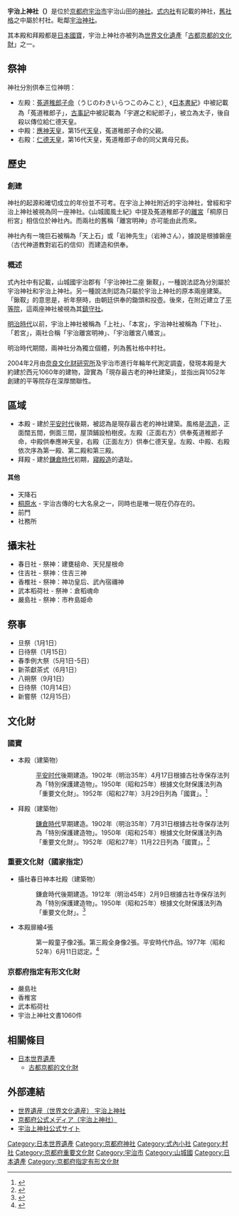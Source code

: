 {{日本神社
|name=宇治上神社
|img=File:Ujigami jinja08s3s4500.jpg
|img_capt=本殿覆屋
| nihongo =宇治上神社
| hiragana =うじがみじんじゃ
| romaji =Ujigami Jinja
|location=京都府宇治市宇治山田59
|god=[[應神天皇|應神天皇]]<br/>[[菟道稚郎子命|菟道稚郎子命]]<br>[[仁德天皇|仁德天皇]]
|type=式内社（小）、村社
|struct=[[流造|流造]]
|cere_date=5月1日}}

'''宇治上神社（{{Jpn|j=宇治上神社|kana=うじがみじんじゃ|rm=uji gami jinja}}）'''是位於[[京都府|京都府]][[宇治市|宇治市]]宇治山田的[[神社|神社]]。[[延喜式神名帳|式内社]]有記載的神社，[[近代社格制度|舊社格]]之中屬於村社。毗鄰[[宇治神社|宇治神社]]。

其本殿和拜殿都是[[日本國寶列表|日本國寶]]，宇治上神社亦被列為[[日本世界遺產|世界文化遺產]]「[[古都京都的文化財|古都京都的文化財]]」之一。

== 祭神 ==
神社分別供奉三位神明：

* 左殿：[[菟道稚郎子命|菟道稚郎子命]]（うじのわきいらつこのみこと）<sub>，</sub>《[[日本書紀|日本書紀]]》中被記載為「菟道稚郎子」，[[古事記|古事記]]中被記載為「宇遅之和紀郎子」，被立為太子，後自殺以傳位給仁德天皇。
* 中殿：[[应神天皇|應神天皇]]，第15代[[天皇|天皇]]，菟道稚郎子命的父親。
* 右殿：[[仁德天皇|仁德天皇]]，第16代天皇，菟道稚郎子命的同父異母兄長。

== 歷史 ==

=== 創建 ===
神社的起源和確切成立的年份並不可考。在宇治上神社附近的宇治神社，曾經和宇治上神社被視為同一座神社。《山城國風土紀》中提及菟道稚郎子的[[離宮|離宮]]「桐原日桁宮」相信位於神社內。而兩社的舊稱「離宮明神」亦可能由此而來。

神社內有一塊巨石被稱為「天上石」或「岩神先生」（岩神さん），據說是根據磐座（古代神道教對岩石的信仰）而建造和供奉。

=== 概述 ===
式內社中有記載，山城國宇治郡有「宇治神社二座 鍬靫」，一種說法認為分別屬於宇治神社和宇治上神社。另一種說法則認為只屬於宇治上神社的原本兩座建築。「鍬靫」的意思是，祈年祭時，由朝廷供奉的鋤頭和投壺。後來，在附近建立了[[平等院|平等院]]，這兩座神社被視為其[[鎮守社|鎮守社]]。

[[明治|明治時代]]以前，宇治上神社被稱為「上社」、「本宮」，宇治神社被稱為「下社」、「若宮」，兩社合稱「宇治離宮明神」、「宇治離宮八幡宮」。

明治時代期間，兩神社分為獨立個體，列為舊社格中村社。

2004年2月由[[奈良文化财研究所|奈良文化财研究所]]及宇治市進行年輪年代測定調査，發現本殿是大約建於西元1060年的建物，證實為「現存最古老的神社建築」，並指出與1052年創建的平等院存在深厚關聯性。

== 區域 ==

* 本殿 - 建於[[平安时代|平安时代]]後期，被認為是現存最古老的神社建築。風格是[[流造|流造]]，正面闊五間，側面三間，屋頂鋪設柏樹皮。左殿（正面右方）供奉菟道稚郎子命，中殿供奉應神天皇，右殿（正面左方）供奉仁德天皇。左殿、中殿、右殿依次序為第一殿、第二殿和第三殿。
* 拜殿 - 建於[[鎌倉時代|鎌倉時代]]初期，[[寢殿造|寢殿造]]的遺趾。

==== 其他 ====

* 天降石
* [[桐原水|桐原水]] - 宇治古傳的七大名泉之一，同時也是唯一現在仍存在的。
* 前門
* 社務所

== 攝末社 ==

* 春日社 - 祭神：建甕槌命、天兒屋根命
* 住吉社 - 祭神：住吉三神
* 香椎社 - 祭神：神功皇后、武內宿禰神
* 武本稻荷社 - 祭神：倉稻魂命
* 嚴島社 - 祭神：市杵島姫命

== 祭事 ==
* 旦祭（1月1日）
* 日待祭（1月15日）
* 春季例大祭（5月1日-5日）
* 新茶獻茶式（6月1日）
* 八朔祭（9月1日）
* 日待祭（10月14日）
* 新嘗祭（12月15日）

== 文化財 ==

=== 國寶 ===

* 本殿（建築物）
*:[[平安时代|平安时代]]後期建造。1902年（明治35年）4月17日根據古社寺保存法列為「特別保護建造物」。1950年（昭和25年）根據文化財保護法列為「重要文化財」。1952年（昭和27年）3月29日列為「國寶」。<ref>{{Cite web|title=国指定文化財等データベース|url=https://kunishitei.bunka.go.jp/heritage/detail/102/1946|access-date=2022-04-10|work=kunishitei.bunka.go.jp|archive-date=2022-04-10|archive-url=https://web.archive.org/web/20220410200234/https://kunishitei.bunka.go.jp/heritage/detail/102/1946}}</ref>
* 拜殿（建築物）
*:[[鎌倉時代|鎌倉時代]]早期建造。1902年（明治35年）7月31日根據古社寺保存法列為「特別保護建造物」。1950年（昭和25年）根據文化財保護法列為「重要文化財」。1952年（昭和27年）11月22日列為「國寶」。<ref>{{Cite web|title=国指定文化財等データベース|url=https://kunishitei.bunka.go.jp/heritage/detail/102/1947|access-date=2022-04-10|work=kunishitei.bunka.go.jp|archive-date=2022-04-10|archive-url=https://web.archive.org/web/20220410200232/https://kunishitei.bunka.go.jp/heritage/detail/102/1947}}</ref>

=== 重要文化財（國家指定） ===

* 攝社春日神本社殿（建築物）
*:鎌倉時代後期建造。1912年（明治45年）2月9日根據古社寺保存法列為「特別保護建造物」。1950年（昭和25年）根據文化財保護法列為「重要文化財」。<ref>{{Cite web|title=国指定文化財等データベース|url=https://kunishitei.bunka.go.jp/heritage/detail/102/1948|access-date=2022-04-10|work=kunishitei.bunka.go.jp|archive-date=2022-04-10|archive-url=https://web.archive.org/web/20220410202242/https://kunishitei.bunka.go.jp/heritage/detail/102/1948}}</ref>
* 本殿扉繪4張
*:第一殿童子像2張。第三殿全身像2張。平安時代作品。1977年（昭和52年）6月11日認定。<ref>{{Cite web|title=国指定文化財等データベース|url=https://kunishitei.bunka.go.jp/bsys/error|access-date=2022-04-10|work=kunishitei.bunka.go.jp|archive-date=2022-06-16|archive-url=https://web.archive.org/web/20220616181414/https://kunishitei.bunka.go.jp/bsys/error}}</ref>

=== 京都府指定有形文化財 ===

* 嚴島社
* 香椎宮
* 武本稻荷社
* 宇治上神社文書1060件

== 相關條目 ==
{{Commons|Category:Ujigami Jinja}}
* [[日本世界遺產|日本世界遺產]]
** [[古都京都的文化財|古都京都的文化財]]

== 外部連結 ==

* [https://www.pref.kyoto.jp/isan/ujigami.html 世界遺産（世界文化遺産） 宇治上神社] {{Wayback|url=https://www.pref.kyoto.jp/isan/ujigami.html |date=20220523010356 }}
* [https://www.kyotoside.jp/entry/20210306 京都府公式メディア（宇治上神社）] {{Wayback|url=https://www.kyotoside.jp/entry/20210306 |date=20220419000834 }}
* [https://ujikamijinja.amebaownd.com/ 宇治上神社公式サイト] {{Wayback|url=https://ujikamijinja.amebaownd.com/ |date=20220606003542 }}
{{古都京都的文化財}}

{{Coord|34|53|31.44|N|135|48|41.18|E|region:JP-26_type:landmark|display=title}}
{{DEFAULTSORT:Ujigami Jinja}}
[[Category:日本世界遺產|Category:日本世界遺產]]
[[Category:京都府神社|Category:京都府神社]]
[[Category:式內小社|Category:式內小社]]
[[Category:村社|Category:村社]]
[[Category:京都府重要文化財|Category:京都府重要文化財]]
[[Category:宇治市|Category:宇治市]]
[[Category:山城國|Category:山城國]]
[[Category:日本遺產|Category:日本遺產]]
[[Category:京都府指定有形文化財|Category:京都府指定有形文化財]]